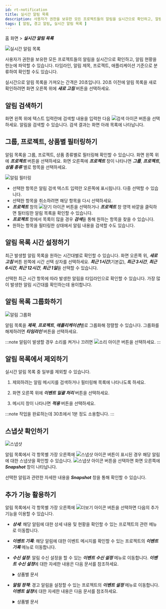```yaml
---
id: rt-notification
title: 실시간 알림 목록
description: 사용자가 권한을 보유한 모든 프로젝트들의 알림을 실시간으로 확인하고, 알림 현황을 한눈에 파악할 수 있습니다.
tags: [ 알림, 경고 알림, 실시간 알림 목록 ]
---
```


홈 화면 > ***실시간 알림 목록***

![실시간 알림 목록](/img/rt-notification.png)

사용자가 권한을 보유한 모든 프로젝트들의 알림을 실시간으로 확인하고, 알림 현황을 한눈에 파악할 수 있습니다. 타임라인, 알림 제목, 프로젝트, 애플리케이션 기준으로 분류하여 확인할 수도 있습니다.

실시간으로 알림 목록을 가져오는 간격은 20초입니다. 20초 이전에 알림 목록을 새로 확인하려면 화면 오른쪽 위에 ***새로 고침*** 버튼을 선택하세요.

## 알림 검색하기

화면 왼쪽 위에 텍스트 입력란에 검색할 내용을 입력한 다음 ![검색 아이콘](/img/ico-search.svg) 버튼을 선택하세요. 알림을 검색할 수 있습니다. 검색 결과는 화면 아래 목록에 나타납니다.

## 그룹, 프로젝트, 상품별 필터링하기

알림 목록을 그룹, 프로젝트, 상품 종류별로 필터링해 확인할 수 있습니다. 화면 왼쪽 위에 ***프로젝트*** 버튼을 선택하세요. 화면 오른쪽에 ***프로젝트*** 창이 나타나면 ***그룹***, ***프로젝트***, ***상품 종류*** 별로 항목을 선택하세요.

![알림 필터링](/img/rt-notification-filter.png)

* 선택한 항목은 알림 검색 텍스트 입력란 오른쪽에 표시됩니다. 다중 선택할 수 있습니다.
* 선택한 항목을 취소하려면 해당 항목을 다시 선택하세요.
* ***프로젝트*** 창의 ![닫기 아이콘](/img/ico-close.svg) 버튼을 선택하거나 ***프로젝트*** 창 영역 바깥을 클릭하면 필터링한 알림 목록을 확인할 수 있습니다.
* ***프로젝트*** 창에서 목록이 많을 경우 ***검색***을 통해 원하는 항목을 찾을 수 있습니다.
* 원하는 항목을 필터링한 상태에서 알림 내용을 검색할 수도 있습니다.

## 알림 목록 시간 설정하기

최근 발생할 알림 목록을 원하는 시간대별로 확인할 수 있습니다. 화면 오른쪽 위, ***새로 고침*** 버튼 왼쪽에 시간 선택 상자를 선택하세요. ***최근 1시간***(기본값), ***최근 3시간***, ***최근 6시간***, ***최근 12시간***, ***최근 1일***을 선택할 수 있습니다.

선택한 최근 시간 항목에 따라 발생한 알림을 타임라인으로 확인할 수 있습니다. 가장 많이 발생한 알림 시간대를 확인하는데 용이합니다.

## 알림 목록 그룹화하기

![알림 그룹화](/img/rt-notification-grouping.png)

알림 목록을 ***제목***, ***프로젝트***, ***애플리케이션***별로 그룹화해 정렬할 수 있습니다. 그룹화를 해제하려면 ***타임라인*** 버튼을 선택하세요.

:::note
알림이 발생할 경우 소리를 켜거나 끄려면 ![소리 아이콘](/img/ico-noti-sound.svg) 버튼을 선택하세요.
:::

## 알림 목록에서 제외하기

실시간 알림 목록 중 일부를 제외할 수 있습니다. 

1. 제외하려는 알림 메시지를 검색하거나 필터링해 목록에 나타나도록 하세요. 

1. 화면 오른쪽 위에 ***이벤트 일괄 처리*** 버튼을 선택하세요.

1. 메시지 창이 나타나면 ***적용*** 버튼을 선택하세요.

:::note
작업을 완료하는데 30초에서 1분 정도 소용합니다.
:::

## 스냅샷 확인하기

![스냅샷](/img/rt-notification-snapshot.png)

알림 목록에서 각 항목별 가장 오른쪽에 ![스냅샷 아이콘](/img/ico-detail.svg) 버튼이 표시된 경우 해당 알림에 대한 스냅샷을 확인할 수 있습니다. ![스냅샷 아이콘](/img/ico-detail.svg) 버튼을 선택하면 화면 오른쪽에 ***Snapshot*** 창이 나타납니다.

선택한 알림과 관련한 자세한 내용을 ***Snapshot*** 창을 통해 확인할 수 있습니다.

## 추가 기능 활용하기

알림 목록에서 각 항목별 가장 오른쪽에 ![더보기 아이콘](/img/ico-more.svg) 버튼을 선택하면 다음의 추가 기능을 이용할 수 있습니다.

* ***상세***: 해당 알림에 대한 상세 내용 및 현황을 확인할 수 있는 프로젝트의 관련 메뉴로 이동합니다.

* ***이벤트 기록***: 해당 알림에 대한 이벤트 메시지를 확인할 수 있는 프로젝트의 ***이벤트 기록*** 메뉴로 이동합니다.

* ***수신 설정***: 알림 수신 설정을 할 수 있는 ***이벤트 수신 설정*** 메뉴로 이동합니다. ***이벤트 수신 설정***에 대한 자세한 내용은 다음 문서를 참조하세요.

  <details>
  <summary>상품별 문서</summary>

  * 애플리케이션 모니터링 > [경고 알림 수신 설정](set-receive-event)
  * 서버 모니터링 > [경고 알림 수신 설정](server-set-receive-event)
  * 데이터베이스 모니터링 > [경고 알림 수신 설정](db-set-receive-event)
  * 쿠버네티스 모니터링 > [경고 알림 수신 설정](k8s-set-receive-event)
  * Amazon ECS > [경고 알림 수신 설정](ecs-set-receive-event)
  * Amazon CloudWatch > [경고 알림 수신 설정](acw-set-receive-event)
  * Azure Monitor > [경고 알림 수신 설정](azure-set-receive-event)
  * Naver Cloud Monitoring > [경고 알림 수신 설정](ncloud-set-receive-event)
  * Oracle Cloud Monitor > [경고 알림 수신 설정](oracle-set-receive-event)
  
  </details>

* ***알림 정책***: 경고 알림을 설정할 수 있는 프로젝트의 ***이벤트 설정*** 메뉴로 이동합니다. ***이벤트 설정***에 대한 자세한 내용은 다음 문서를 참조하세요.

  <details>
  <summary>상품별 문서</summary>

  * [애플리케이션 경고 알림](apm-warning-notice)
  * [서버 경고 알림](server-warning-notice)
  * [데이터베이스 경고 알림](db-warning-notice)
  * [컨테이너 경고 알림](k8s-warning-notice)
  * [로그 알림 설정하기](log-alert)
  * Amazon ECS > [경고 알림 설정과 기록](ecs-warning-and-history)
  * Amazon CloudWatch > [경고 알림 설정과 기록](acw-warning-and-history)
  * Azure Monitor > [경고 알림 설정과 기록](azure-warning-and-history)
  * Naver Cloud Monitoring > [경고 알림 설정과 기록](ncloud-warning-and-history)
  * Oracle Cloud Monitor > [경고 알림 설정과 기록](oracle-warning-and-history)
  
  </details>